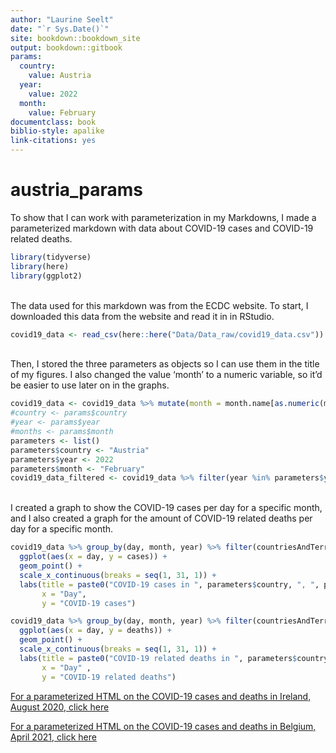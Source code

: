 ```yaml
---
author: "Laurine Seelt"
date: "`r Sys.Date()`"
site: bookdown::bookdown_site
output: bookdown::gitbook
params:
  country: 
    value: Austria
  year: 
    value: 2022
  month: 
    value: February
documentclass: book
biblio-style: apalike
link-citations: yes
---
```


# austria_params

To show that I can work with parameterization in my Markdowns, I made a parameterized markdown with data about COVID-19 cases and COVID-19 related deaths.
```r
library(tidyverse)
library(here)
library(ggplot2)
```
<br>
The data used for this markdown was from the ECDC website. To start, I downloaded this data from the website and read it in in RStudio.
<br>
```r
covid19_data <- read_csv(here::here("Data/Data_raw/covid19_data.csv"))
```
<br>
Then, I stored the three parameters as objects so I can use them in the title of my figures. I also changed the value 'month' to a numeric variable, so it'd be easier to use later on in the graphs.
<br>
```r
covid19_data <- covid19_data %>% mutate(month = month.name[as.numeric(month)])
#country <- params$country
#year <- params$year
#months <- params$month
parameters <- list()
parameters$country <- "Austria"
parameters$year <- 2022
parameters$month <- "February"
covid19_data_filtered <- covid19_data %>% filter(year %in% parameters$year, countriesAndTerritories %in% parameters$country, month %in% parameters$month)
```
<br>
I created a graph to show the COVID-19 cases per day for a specific month, and I also created a graph for the amount of COVID-19 related deaths per day for a specific month.
<br>
```r
covid19_data %>% group_by(day, month, year) %>% filter(countriesAndTerritories == parameters$country & year == parameters$year & month == parameters$month) %>%
  ggplot(aes(x = day, y = cases)) +
  geom_point() +
  scale_x_continuous(breaks = seq(1, 31, 1)) +
  labs(title = paste0("COVID-19 cases in ", parameters$country, ", ", parameters$month, " ", parameters$year),
       x = "Day",
       y = "COVID-19 cases")
```

```r
covid19_data %>% group_by(day, month, year) %>% filter(countriesAndTerritories == parameters$country & year == parameters$year & month == parameters$month) %>%
  ggplot(aes(x = day, y = deaths)) +
  geom_point() +
  scale_x_continuous(breaks = seq(1, 31, 1)) +
  labs(title = paste0("COVID-19 related deaths in ", parameters$country, ", ", parameters$month, " ", parameters$year),
       x = "Day" ,
       y = "COVID-19 related deaths")
```

<div>
<a href='ireland_params.html#ireland_params'>For a parameterized HTML on the COVID-19 cases and deaths in Ireland, August 2020, click here<a/>

<a href='belgium_params.html#belgium_params'>For a parameterized HTML on the COVID-19 cases and deaths in Belgium, April 2021, click here<a/>

</div>